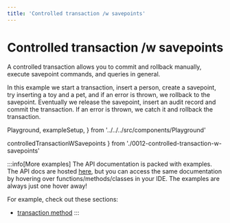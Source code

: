 ```yaml
---
title: 'Controlled transaction /w savepoints'
---
```


# Controlled transaction /w savepoints

A controlled transaction allows you to commit and rollback manually, execute
savepoint commands, and queries in general.

In this example we start a transaction, insert a person, create a savepoint,
try inserting a toy and a pet, and if an error is thrown, we rollback to the
savepoint. Eventually we release the savepoint, insert an audit record and
commit the transaction. If an error is thrown, we catch it and rollback the
transaction.

  Playground,
  exampleSetup,
} from '../../../src/components/Playground'

  controlledTransactionWSavepoints
} from './0012-controlled-transaction-w-savepoints'

<div style={{ marginBottom: '1em' }}>
  <Playground code={controlledTransactionWSavepoints} setupCode={exampleSetup} />
</div>

:::info[More examples]
The API documentation is packed with examples. The API docs are hosted [here](https://kysely-org.github.io/kysely-apidoc/),
but you can access the same documentation by hovering over functions/methods/classes in your IDE. The examples are always
just one hover away!

For example, check out these sections:
 - [transaction method](https://kysely-org.github.io/kysely-apidoc/classes/Kysely.html#transaction)
:::
